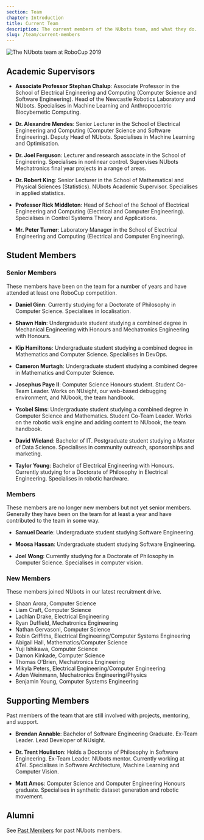 ```yaml
---
section: Team
chapter: Introduction
title: Current Team
description: The current members of the NUbots team, and what they do.
slug: /team/current-members
---
```


![The NUbots team at RoboCup 2019](./images/team-photo-robocup-2019.jpg 'The NUbots team at RoboCup 2019')

## Academic Supervisors

- **Associate Professor Stephan Chalup**: Associate Professor in the School of Electrical Engineering and Computing (Computer Science and Software Engineering). Head of the Newcastle Robotics Laboratory and NUbots. Specialises in Machine Learning and Anthropocentric Biocybernetic Computing.

- **Dr. Alexandre Mendes**: Senior Lecturer in the School of Electrical Engineering and Computing (Computer Science and Software Engineering). Deputy Head of NUbots. Specialises in Machine Learning and Optimisation.

- **Dr. Joel Ferguson**: Lecturer and research associate in the School of Engineering. Specialises in nonlinear control. Supervises NUbots Mechatronics final year projects in a range of areas.

- **Dr. Robert King**: Senior Lecturer in the School of Mathematical and Physical Sciences (Statistics). NUbots Academic Supervisor. Specialises in applied statistics.

- **Professor Rick Middleton**: Head of School of the School of Electrical Engineering and Computing (Electrical and Computer Engineering). Specialises in Control Systems Theory and Applications.

- **Mr. Peter Turner**: Laboratory Manager in the School of Electrical Engineering and Computing (Electrical and Computer Engineering).

## Student Members

### Senior Members

These members have been on the team for a number of years and have attended at least one RoboCup competition.

- **Daniel Ginn**: Currently studying for a Doctorate of Philosophy in Computer Science. Specialises in localisation.

- **Shawn Hain**: Undergraduate student studying a combined degree in Mechanical Engineering with Honours and Mechatronics Engineering with Honours.

- **Kip Hamiltons**: Undergraduate student studying a combined degree in Mathematics and Computer Science. Specialises in DevOps.

- **Cameron Murtagh**: Undergraduate student studying a combined degree in Mathematics and Computer Science.

- **Josephus Paye II**: Computer Science Honours student. Student Co-Team Leader. Works on NUsight, our web-based debugging environment, and NUbook, the team handbook.

- **Ysobel Sims**: Undergraduate student studying a combined degree in Computer Science and Mathematics. Student Co-Team Leader. Works on the robotic walk engine and adding content to NUbook, the team handbook.

- **David Wieland**: Bachelor of IT. Postgraduate student studying a Master of Data Science. Specialises in community outreach, sponsorships and marketing.

- **Taylor Young**: Bachelor of Electrical Engineering with Honours. Currently studying for a Doctorate of Philosophy in Electrical Engineering. Specialises in robotic hardware.

### Members

These members are no longer new members but not yet senior members. Generally they have been on the team for at least a year and have contributed to the team in some way.

- **Samuel Dearie**: Undergraduate student studying Software Engineering.

- **Moosa Hassan**: Undergraduate student studying Software Engineering.

- **Joel Wong**: Currently studying for a Doctorate of Philosophy in Computer Science. Specialises in computer vision.

### New Members

These members joined NUbots in our latest recruitment drive.

- Shaan Arora, Computer Science
- Liam Craft, Computer Science
- Lachlan Drake, Electrical Engineering
- Ryan Duffield, Mechatronics Engineering
- Nathan Gervasoni, Computer Science
- Robin Griffiths, Electrical Engineering/Computer Systems Engineering
- Abigail Hall, Mathematics/Computer Science
- Yuji Ishikawa, Computer Science
- Damon Kinkade, Computer Science
- Thomas O'Brien, Mechatronics Engineering
- Mikyla Peters, Electrical Engineering/Computer Engineering
- Aden Weinmann, Mechatronics Engineering/Physics
- Benjamin Young, Computer Systems Engineering

## Supporting Members

Past members of the team that are still involved with projects, mentoring, and support.

- **Brendan Annable**: Bachelor of Software Engineering Graduate. Ex-Team Leader. Lead Developer of NUsight.

- **Dr. Trent Houliston**: Holds a Doctorate of Philosophy in Software Engineering. Ex-Team Leader. NUbots mentor. Currently working at 4Tel. Specialises in Software Architecture, Machine Learning and Computer Vision.

- **Matt Amos**: Computer Science and Computer Engineering Honours graduate. Specialises in synthetic dataset generation and robotic movement.

## Alumni

See [Past Members](/team/past-members) for past NUbots members.

